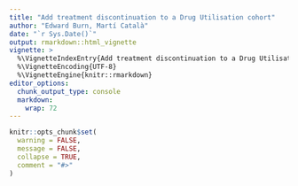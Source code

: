 ```yaml
---
title: "Add treatment discontinuation to a Drug Utilisation cohort"
author: "Edward Burn, Martí Català"
date: "`r Sys.Date()`"
output: rmarkdown::html_vignette
vignette: >
  %\VignetteIndexEntry{Add treatment discontinuation to a Drug Utilisation cohort}
  %\VignetteEncoding{UTF-8}
  %\VignetteEngine{knitr::rmarkdown}
editor_options: 
  chunk_output_type: console
  markdown: 
    wrap: 72
---
```


```r
knitr::opts_chunk$set(
  warning = FALSE,
  message = FALSE,
  collapse = TRUE,
  comment = "#>"
)
```
